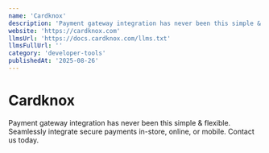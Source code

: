 ```yaml
---
name: 'Cardknox'
description: 'Payment gateway integration has never been this simple & flexible. Seamlessly integrate secure payments in-store, online, or mobile. Contact us today.'
website: 'https://cardknox.com'
llmsUrl: 'https://docs.cardknox.com/llms.txt'
llmsFullUrl: ''
category: 'developer-tools'
publishedAt: '2025-08-26'
---
```


# Cardknox

Payment gateway integration has never been this simple & flexible. Seamlessly integrate secure payments in-store, online, or mobile. Contact us today.
